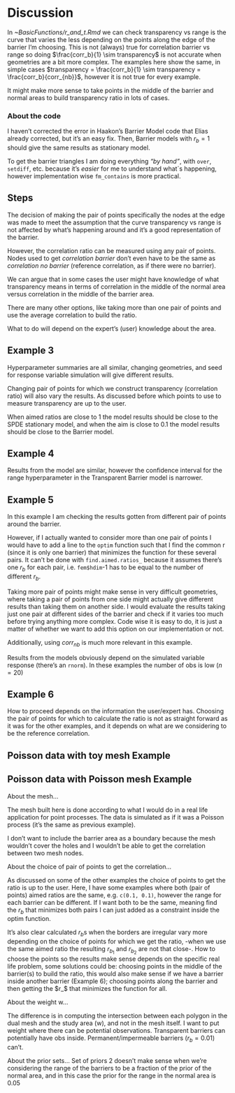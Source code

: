 
# Discussion

In *~BasicFunctions/r_and_t.Rmd* we can check transparency vs range is the curve that varies the less depending on the points along the edge of the barrier I'm choosing. This is not (always) true for correlation barrier vs range so doing $\frac{corr_b}{1} \sim transparency$ is not accurate when geometries are a bit more complex. The examples here show the same, in simple cases 
$transparency = \frac{corr_b}{1} \sim transparency = \frac{corr_b}{corr_{nb}}$, however it is not true for every example.

It might make more sense to take points in the middle of the barrier and normal areas to build transparency ratio in lots of cases.

### About the code

I haven't corrected the error in Haakon's Barrier Model code that Elias already corrected, but it's an easy fix. Then, Barrier models with $r_b = 1$ should give the same results as stationary model.

To get the barrier triangles I am doing everything *"by hand"*, with `over`, `setdiff`, etc. because it's *easier* for me to understand what´s happening, however implementation wise `fm_contains` is more practical.

## Steps

The decision of making the pair of points specifically the nodes at the edge was made to meet the assumption that the curve transparency vs range is not affected by what's happening around and it's a good representation of the barrier. 

However, the correlation ratio can be measured using any pair of points. Nodes used to get *correlation barrier* don't even have to be the same as *correlation no barrier* (reference correlation, as if there were no barrier).

We can argue that in some cases the user might have knowledge of what transparency means in terms of correlation in the middle of the normal area versus correlation in the middle of the barrier area. 

There are many other options, like taking more than one pair of points and use the average correlation to build the ratio.

What to do will depend on the expert's (user) knowledge about the area. 

## Example 3

Hyperparameter summaries are all similar, changing geometries, and seed for response variable simulation will give different results.

Changing pair of points for which we construct transparency (correlation ratio) will also vary the results. As discussed before which points to use to measure transparency are up to the user.

When aimed ratios are close to 1 the model results should be close to the SPDE stationary model, and when the aim is close to 0.1 the model results should be close to the Barrier model.

## Example 4

Results from the model are similar, however the confidence interval for the range hyperparameter in the Transparent Barrier model is narrower.

## Example 5
In this example I am checking the results gotten from different pair of points around the barrier.

However, if I actually wanted to consider more than one pair of points I would have to add a line to the `optim` function such that I find the common r (since it is only one barrier) that minimizes the function for these several pairs. It can't be done with `find.aimed.ratios_` because it assumes there's one $r_b$ for each pair, i.e.  `fem$hdim`-1 has to be equal to the number of different $r_b$. 

Taking more pair of points might make sense in very difficult geometries, where taking a pair of points from one side might actually give different results than taking them on another side. I would evaluate the results taking just one pair at different sides of the barrier and check if it varies too much before trying anything more complex. Code wise it is easy to do, it is just a matter of whether we want to add this option on our implementation or not.

Additionally, using $corr_{nb}$ is much more relevant in this example.

Results from the models obviously depend on the simulated variable response (there's an `rnorm`). In these examples the number of obs is low ($n=20$)

## Example 6

How to proceed depends on the information the user/expert has. Choosing the pair of points for which to calculate the ratio is not as straight forward as it was for the other examples, and it depends on what are we considering to be the reference correlation.

## Poisson data with toy mesh Example


## Poisson data with Poisson mesh Example

About the mesh...

The mesh built here is done according to what I would do in a real life application for point processes. The data is simulated as if it was a Poisson process (it's the same as previous example).

I don't want to include the barrier area as a boundary because the mesh wouldn't cover the holes and I wouldn't be able to get the correlation between two mesh nodes.

About the choice of pair of points to get the correlation...

As discussed on some of the other examples the choice of points to get the ratio is up to the user. Here, I have some examples where both (pair of points) aimed ratios are the same, e.g. `c(0.1, 0.1)`, however the range for each barrier can be different. If I want both to be the same, meaning find the $r_b$ that minimizes both pairs I can just added as a constraint inside the optim function.

It's also clear calculated $r_b$s when the borders are irregular vary more depending on the choice of points for which we get the ratio, -when we use the same aimed ratio the resulting $r_{b_1}$ and $r_{b_2}$ are not that close-. How to choose the points so the results make sense depends on the specific real life problem, some solutions could be: choosing points in the middle of the barrier(s) to build the ratio, this would also make sense if we have a barrier inside another barrier (Example 6); choosing points along the barrier and then getting the $r_$ that minimizes the function for all.

About the weight w... 

The difference is in computing the intersection between each polygon in the dual mesh and the study area (w), and not in the mesh itself.
I want to put weight where there can be potential observations. Transparent barriers can potentially have obs inside. Permanent/impermeable barriers ($r_b = 0.01$) can't.

About the prior sets... 
Set of priors 2 doesn't make sense when we're considering the range of the barriers to be a fraction of the prior of the normal area, and in this case the prior for the range in the normal area is $0.05$





